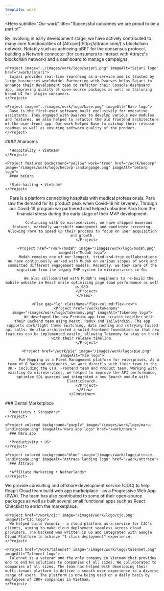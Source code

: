 ```yaml
---
template: work
---
```


<Hero
  subtitle="Our work"
  title="Successful outcomes
  we are proud to be a part of"
>
<Column gap="lg" className="mt-8">
  <Flex className="flex-col md:flex-row">
    <Project image="../images/work/logo/attrace.png" imageAlt="Attrace logo" href="/work/attrace">
      By involving in early development stage, we have actively contributed to many core functionalities of [Attrace](http://attrace.com/)'s blockchain network. Notably such as achieving pBFT for the consensus protocol, building a Network connector (for consumers to interact with Attrace's blockchain network) and a dashboard to manage campaigns.
    </Project>

    <Project image="../images/work/logo/sajari.png" imageAlt="Sajari logo" href="/work/sajari">
      Sajari provides real-time searching as-a-service and is trusted by large businesses worldwide. Partnering with Dwarves helps Sajari to enhance their development team to refactor their Console dashboard app, improving quality of open-source packages as well as tailoring brand UI for plugin consumers.
    </Project>

    <Project image="../images/work/logo/base.png" imageAlt="Base logo">
      Base is the first-ever software built exclusively for executive assistants. They engaged with Dwarves to develop various new modules and features. We also helped to refactor the old frontend architecture of the user-front app. Our work helped Base to catchup their release roadmap as well as ensuring software quality of the product.
    </Project>

  </Flex>

  <Flex className="flex-col md:flex-row">
    <Project featured background="green" href="/work/aharooms" image="/images/work/logo/aharooms-landingpage.png" imageAlt="Aharooms logo">
      #### Aharooms

      *Hospitality • Vietnam*
    </Project>

    <Project featured background="yellow" work="true" href="/work/becorp" image="/images/work/logo/becorp-landingpage.png" imageAlt="beCorp logo">
      #### beCorp

      *Ride-hailing • Vietnam*
    </Project>

  </Flex>

  <Center>
    <Container>
      <Flex gap="lg" className="flex-col md:flex-row">
        <Project href="/work/para" image="/images/work/logo/para.png" imageAlt="Para logo">
          Para is a platform connecting hospitals with medical professionals. Para saw the demand for its product peak when Covid-19 hit severely. Through our Covid-19 program we partnered and helped unburden Para from the financial stress during the early stage of their MVP development.

          Continuing with Go microservices, we have shipped numerous features, markedly workshift management and candidate screening. Allowing Para to speed up their process to focus on user acquisition and growth.
        </Project>

        <Project href="/work/mudah" image="/images/work/logo/mudah.png" imageAlt="Mudah logo">
          Mudah remains one of our longest, tried-and-true collaborations. We have continuously worked with Mudah on various scopes of work and committed different engagement models. Recently, we took care of the migration from the legacy PHP system to microservices in Go.

          We also collaborated with Mudah's engineers to re-build the mobile website in React while optimizing page load performance as well as SEO.
        </Project>
      </Flex>

      <Flex gap="lg" className="flex-col md:flex-row">
        <Project href="/work/tokenomy" image="/images/work/logo/tokenomy.png" imageAlt="Tokenomy logo">
          We developed the new Premium app from scratch together with their Backend team using React, Redux and TailwindCSS. The app supports dark/light theme switching, data caching and retrying failed api calls. We also architected a solid frontend foundation so that new features can be implemented easily, allowing Tokenomy to stay on track with their release timeline.
        </Project>

        <Project href="/work/pie" image="/images/work/logo/pie.png" imageAlt="Pie logo">
          Pie Mapping is a Fleet Management platform for enterprises. As a team of 8 Backend engineers, we work directly with their team in the UK - including the CTO, Frontend team and Product team. Working with existing Go microservices, we helped to improve the API performance, optimize SQL queries and integrated a new Search module with ElasticSearch.
        </Project>
      </Flex>
    </Container>

  </Center>

  <Flex className="flex-col md:flex-row">
    <Project colored background="dark" image="/images/work/logo/dental-marketplace.png" imageAlt="Dentistry Marketplace logo" href="/work/dental-marketplace">
      ### Dental Marketplace

      *Dentistry • Singapore*
    </Project>

    <Project colored background="purple" image="/images/work/logo/naru-landingpage.png" imageAlt="Naru.app logo" href="/work/naru">
      ### Naru.app

      *Productivity • US*
    </Project>

    <Project colored background="blue" image="/images/work/logo/attrace-landingpage.png" imageAlt="Attrace landing logo" href="/work/attrace">
      ### Attrace

      *Affiliate Marketing • Netherlands*
    </Project>

  </Flex>

  <Flex className="flex-col md:flex-row">
    <Project href="/work/reapit" image="/images/work/logo/reapit.png" imageAlt="Reapit logo">
      We provide consulting and offshore development service (ODC) to help Reapit Cloud team build web app marketplace - as a Progressive Web App (PWA). The team has also contributed to some of their open-source packages as well as built several small functional apps such as React Checklist to enrich the marketplace.
    </Project>

    <Project href="/work/cjc" image="/images/work/logo/cjc.png" imageAlt="CJC logo">
      We helped build Voconic - a cloud platform as-a-service for CJC's clients, aiming to make cloud deployment seamless across cloud providers. The backend was written in Go and integrated with Google Cloud Platform to achieve "1-click deployment" experience.
    </Project>

    <Project href="/work/talennet" image="/images/work/logo/talennet.png" imageAlt="Talennet logo">
      Talennet is a veteran and the only company in Vietnam that provides end to end HR solutions to companies of all sizes. We collaborated to companies of all sizes. The team has helped with developing their multi-tenant platform to deliver a smooth user experience to a diverse range of users. The platform is now being used on a daily basis by employees of 300+ companies in Vietnam.
    </Project>

  </Flex>
  </Column>
</Hero>
